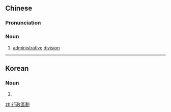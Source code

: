 {{also|行政区画|行政区划}}
==Chinese==
{{zh-forms|s=行政区划|type=22}}
{{wikipedia|lang=zh}}

===Pronunciation===
{{zh-pron
|m=xíngzhèng qūhuà
|cat=n
}}

===Noun===
{{zh-noun}}

# [[administrative]] [[division]]

----

==Korean==
{{ko-hanjatab|行|政|區|劃}}

===Noun===
{{ko-noun|hj|rv=|hangeul=행정구획}}

# {{hanja form of|행정구획|[[administrative]] [[division]]}}

[[zh:行政區劃]]